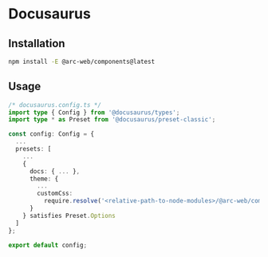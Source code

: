 
<Meta title="Integrations/Docusaurus" />

# Docusaurus

## Installation

```bash
npm install -E @arc-web/components@latest
```

## Usage

```ts
/* docusaurus.config.ts */
import type { Config } from '@docusaurus/types';
import type * as Preset from '@docusaurus/preset-classic';

const config: Config = {
  ...
  presets: [
    ...
    {
      docs: { ... },
      theme: {
        ...
        customCss:
          require.resolve('<relative-path-to-node-modules>/@arc-web/components/themes/docusaurus.css'),
      }
    } satisfies Preset.Options
  ]
};

export default config;
```
